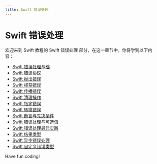 ```yaml
---
title: Swift 错误处理
---
```


# Swift 错误处理

欢迎来到 Swift 教程的 Swift 错误处理 部分，在这一章节中，你将学到以下内容：

- [Swift 错误处理基础](./0-swift-error-handling-basics.mdx)
- [Swift 错误协议](./1-swift-error-protocol.mdx)
- [Swift 抛出错误](./2-swift-throws-error.mdx)
- [Swift 捕获错误](./3-swift-catch-error.mdx)
- [Swift 传播错误](./4-swift-propagation-error.mdx)
- [Swift 清理操作](./5-swift-cleanup-operations.mdx)
- [Swift 指定错误](./6-swift-specifies-error.mdx)
- [Swift 转换错误](./7-swift-conversion-error.mdx)
- [Swift 断言与先决条件](./8-swift-assertions-and-prerequisites.mdx)
- [Swift 错误处理与可选值](./9-swift-error-handling-and-optional-values.mdx)
- [Swift 错误处理最佳实践](./10-swift-error-handling-best-practices.mdx)
- [Swift 结果类型](./11-swift-result-type.mdx)
- [Swift 异步错误处理](./12-swift-asynchronous-error-handling.mdx)
- [Swift 自定义错误类型](./13-swift-custom-error-type.mdx)

Have fun coding!